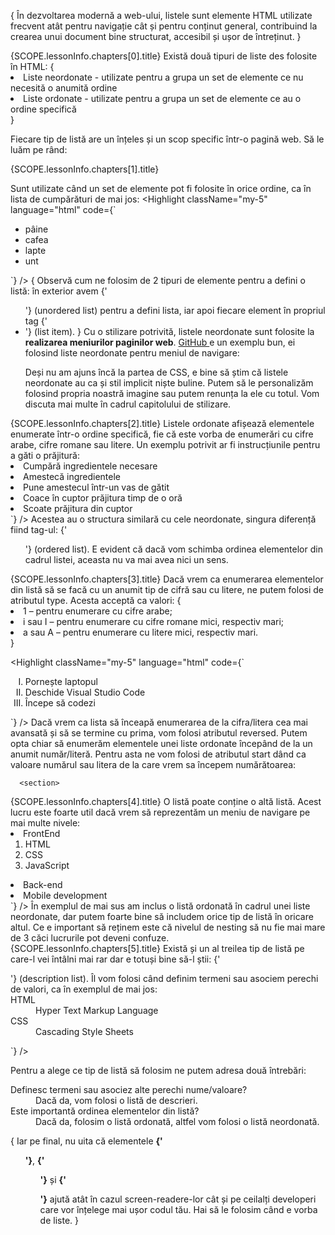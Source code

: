 {<LessonFirstSentence> În dezvoltarea modernă a web-ului, listele sunt elemente HTML utilizate frecvent atât pentru navigație cât și pentru conținut general, contribuind la crearea unui document bine structurat, accesibil și ușor de întreținut.
</LessonFirstSentence>}
<section>
<LessonHeading as="h3" id={SCOPE.lessonInfo.chapters[0].id}>
          {SCOPE.lessonInfo.chapters[0].title}
</LessonHeading>
Există două tipuri de liste des folosite în HTML:
{<List variant="bullets">
      <li className="mb-4"> <FormattedText as="strong">Liste neordonate</FormattedText> - utilizate pentru a grupa un set de elemente ce nu necesită o anumită ordine
      </li>
      <li> <FormattedText as="strong">Liste ordonate</FormattedText> - utilizate pentru a grupa un set de elemente ce au o ordine specifică
      </li>
</List>}

Fiecare tip de listă are un înțeles și un scop specific într-o pagină web. Să le luăm pe rând:
</section>

<section>
<LessonHeading as="h3" id={SCOPE.lessonInfo.chapters[1].id}>
          {SCOPE.lessonInfo.chapters[1].title}
</LessonHeading>

Sunt utilizate când un set de elemente pot fi folosite în orice ordine, ca în lista de cumpărături de mai jos:
<Highlight className="my-5" language="html" code={`<ul>
  <li> pâine </li>
  <li> cafea </li>
  <li> lapte </li>
  <li> unt </li>
</ul>
`}
        />
<LessonFigure
          withBorder
          src="https://d3tycb976jpudc.cloudfront.net/demo-assets/liste-neordonate.png"
          alt="Listă neordonată"
          demo="/demo/html/liste-neordonate"/>
{<LessonTip> Observă cum ne folosim de 2 tipuri de elemente pentru a defini o listă: în exterior avem <FormattedText as="strong">{'<ul>'}</FormattedText> (unordered list) pentru a defini lista, iar apoi fiecare element în propriul tag <FormattedText as="strong">{'<li>'}</FormattedText> (list item). </LessonTip>}
Cu o stilizare potrivită, listele neordonate sunt folosite la <strong> realizarea meniurilor paginilor web</strong>. <a href="https://github.com" target="_blank" rel="noreferrer"> GitHub </a> e un exemplu bun, ei folosind liste neordonate pentru meniul de navigare:
<LessonFigure
          withBorder
          src="https://d3tycb976jpudc.cloudfront.net/demo-assets/github_unordered-list.jpeg"
          alt="GitHub folosește o listă neordonată în meniul de navigație" 
/>

<LessonTip> Deși nu am ajuns încă la partea de CSS, e bine să știm că listele neordonate au ca și stil implicit niște buline. Putem să le personalizăm folosind propria noastră imagine sau putem renunța la ele cu totul. Vom discuta mai multe în cadrul capitolului de stilizare. </LessonTip>
</section>

<section>

<LessonHeading as="h3" id={SCOPE.lessonInfo.chapters[2].id}>
          {SCOPE.lessonInfo.chapters[2].title}
</LessonHeading>
 Listele ordonate afișează elementele enumerate într-o ordine specifică, fie că este vorba de enumerări cu cifre arabe, cifre romane sau litere. Un exemplu potrivit ar fi instrucțiunile pentru a găti o prăjitură:
 <Highlight className="my-5" language="html" code={`<ol>
  <li> Cumpără ingredientele necesare </li>
  <li> Amestecă ingredientele </li>
  <li> Pune amestecul într-un vas de gătit </li>
  <li> Coace în cuptor prăjitura timp de o oră </li>
  <li> Scoate prăjitura din cuptor </li>
</ol>     
`}
        />
Acestea au o structura similară cu cele neordonate, singura diferență fiind tag-ul: <FormattedText as="strong">{'<ol>'}</FormattedText> (ordered list). E evident că dacă vom schimba ordinea elementelor din cadrul listei, aceasta nu va mai avea nici un sens.
<LessonFigure withBorder src="https://d3tycb976jpudc.cloudfront.net/demo-assets/liste-ordonate.png" alt="Listă ordonată" demo="/demo/html/liste-ordonate" />
</section>

<section>
<LessonHeading as="h3" id={SCOPE.lessonInfo.chapters[3].id}>
          {SCOPE.lessonInfo.chapters[3].title}
</LessonHeading>
 Dacă vrem ca enumerarea elementelor din listă să se facă cu un anumit tip de cifră sau cu litere, ne putem folosi de atributul <FormattedText as="strong"> type</FormattedText>. Acesta acceptă ca valori:
 {<List variant="bullets">
      <li className="mb-4"> <FormattedText as="strong">1</FormattedText> – pentru enumerare cu cifre arabe;
      </li>
      <li className="mb-4"> <FormattedText as="strong">i</FormattedText> sau <FormattedText as="strong">I</FormattedText> – pentru enumerare cu cifre romane mici, respectiv mari;
      </li>
      <li className="mb-4"> <FormattedText as="strong">a</FormattedText> sau <FormattedText as="strong">A</FormattedText> – pentru enumerare cu litere mici, respectiv mari.
      </li>
  </List>}

<Highlight className="my-5" language="html" code={`<ol type="I">
  <li> Pornește laptopul </li>
  <li> Deschide Visual Studio Code </li>
  <li> Începe să codezi </li>
</ol>
`}
        />
<LessonFigure
          withBorder
          src="https://d3tycb976jpudc.cloudfront.net/demo-assets/atributul-type-pentru-liste-ordonate.png"
          alt="Atributul 'type' pentru liste ordonate"
          demo="/demo/html/atributul-type-pentru-liste-ordonate"
        />
 Dacă vrem ca lista să înceapă enumerarea de la cifra/litera cea mai avansată și să se termine cu prima, vom folosi atributul <FormattedText as="strong">reversed</FormattedText>.
 <LessonFigure
          withBorder
          src="https://d3tycb976jpudc.cloudfront.net/demo-assets/atributul-reversed-pentru-liste-ordonate.png"
          alt="Atributul 'reversed' pentru liste ordonate"
          demo="/demo/html/atributul-reversed-pentru-liste-ordonate"
        />
Putem opta chiar să enumerăm elementele unei liste ordonate începând de la un anumit număr/literă. Pentru asta ne vom folosi de atributul <FormattedText as="strong">start</FormattedText> dând ca valoare numărul sau litera de la care vrem sa începem numărătoarea:
<LessonFigure
          withBorder
          src="https://d3tycb976jpudc.cloudfront.net/demo-assets/atributul-start-pentru-liste-ordonate.png"
          alt="Atributul 'start' pentru liste ordonate"
          demo="/demo/html/atributul-start-pentru-liste-ordonate"
        />
      </section>

      <section>

  <LessonHeading as="h3" id={SCOPE.lessonInfo.chapters[4].id}>
          {SCOPE.lessonInfo.chapters[4].title}
  </LessonHeading>
O listă poate conține o altă listă. Acest lucru este foarte util dacă vrem să reprezentăm un meniu de navigare pe mai multe nivele:
<Highlight className="my-5" language="html" code={`<ol>
  <li> 
    FrontEnd
    <ol>
      <li> HTML </li>
      <li> CSS </li>
      <li> JavaScript </li>
    </ol>
  </li>
  <li> Back-end </li>
  <li> Mobile development </li>
</ol>
`}
        />
<LessonFigure
          withBorder
          src="https://d3tycb976jpudc.cloudfront.net/demo-assets/sub-liste.png"
          alt="Sub-liste"
          demo="/demo/html/sub-liste"
        />
 În exemplul de mai sus am inclus o listă ordonată în cadrul unei liste neordonate, dar putem foarte bine să includem orice tip de listă în oricare altul. Ce e important să reținem este că nivelul de nesting să nu fie mai mare de 3 căci lucrurile pot deveni confuze.
 </section>

 <section>
<LessonHeading as="h3" id={SCOPE.lessonInfo.chapters[5].id}>
          {SCOPE.lessonInfo.chapters[5].title}
</LessonHeading>
Există și un al treilea tip de listă pe care-l vei întâlni mai rar dar e totuși bine să-l știi: <FormattedText as="strong">{'<dl>'}</FormattedText> (description list). Îl vom folosi când definim termeni sau asociem perechi de valori, ca în exemplul de mai jos:
 <Highlight language="html" code={`<dl>
  <dt> HTML </dt>
  <dd> Hyper Text Markup Language </dd>

  <dt> CSS </dt>
  <dd> Cascading Style Sheets </dd>
</dl>`}
        />
<LessonFigure
          withBorder
          src="https://d3tycb976jpudc.cloudfront.net/demo-assets/liste-de-descrieri.png"
          alt="Liste de descrieri"
          demo="/demo/html/liste-de-descrieri"
        />

<div className="dots" />

Pentru a alege ce tip de listă să folosim ne putem adresa două întrebări:
     <dl>
          <dt className="text-bold">Definesc termeni sau asociez alte perechi nume/valoare? </dt>
          <dd className="mb-4"> Dacă da, vom folosi o listă de descrieri. </dd>
          <dt className="text-bold"> Este importantă ordinea elementelor din listă? </dt>
          <dd> Dacă da, folosim o listă ordonată, altfel vom folosi o listă neordonată. </dd>
     </dl>

{<LessonTip icon={SCOPE.icons.faThumbsUp}> Iar pe final, nu uita că elementele <strong>{'<ul>'}</strong>, <strong>{'<ol>'}</strong> și <strong>{'<dl>'}</strong> ajută atât în cazul screen-readere-lor cât și pe ceilalți developeri care vor înțelege mai ușor codul tău. Hai să le folosim când e vorba de liste. </LessonTip>}
</section>
<div className="dots" />
